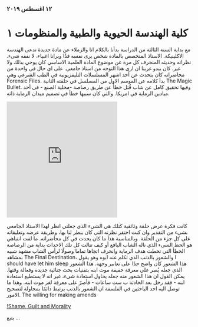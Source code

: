 ###  ١٢ اغسطس ٢٠١٩

# كلية الهندسة الحيوية والطبية والمنظومات ١

مع بداية السنة الثالثة من الدراسة بدأنا بالكلام انا والزملاء عن مادة جديدة تدعى الهندسة الاكلينيكة. الاستاذ المتخصص بالمادة شخص يرى نفسه فذًا ويرانا اغبياء، لا نفقه شىء.
 نظراته وحديثه المنحرف كل مرة عن موضوع المادة العلمية الاساسي كان يوحي بذلك ولا غير. كان يبدو غريبا ان ارى هذا التوجه من استاذ جامعي. على اي حال في واحدة من محاضراته كان يتحدث عن أحد اشهر المسلسلات التليفزيونية في الطب الشرعي وهي Forensic Files.
بدأ كلامه عن الموسم الاول من المسلسل في حلقته الثانية The Magic Bullet.
 وفيها تحقيق كامل عن شاب قُتل خطأً عن طريق رصاصة -محلية الصنع - في أحد ميادين الرماية في امريكا. والتي كان سببها خطأ في تصميم ميدان الرماية ذاته.


<iframe style={{width: '100%'}} height="315" src="https://www.youtube-nocookie.com/embed/czfF-Bn6ZkI" frameborder="0" allow="accelerometer; autoplay; encrypted-media; gyroscope; picture-in-picture" allowFullscreen></iframe>

 كانت فكرة عرض حلقة وثائقية كتلك هي الشيء الذي جعلني انظر لهذا الاستاذ الجامعي بشيء من التقدير وان كنت احتقر نظرته التي كان ينظر لنا بها، وطريقة عرضه وتعليقاته على كل جزء من الحلقة. وبالمناسبة هذا ما كان يحدث في كل محاضراته.
 ما لفت انتباهي هو الحظ السىء الذي ناله الشاب اليافع أو كيف تتالت كل تلك الاحداث بداية من الرصاصة الخطأ التي تخطت هدف الرماية وانحرف اتجاها تماما وصولًا لرأس الشاب مشهد شبيه بمشاهد The Final Destination، والشعور بالذنب الذي تكلم عنه ابوه وهو يقول 
 I should have let him sleep
 هذا الشعور كان واضح جدًا على تعابير وجهه. هذا الشعور الذي جعله يُصر على معرفة حقيقة موت ابنه بتقنيات بحث جنائية جديدة وفعالة وقتها.
 يمكن القول ان هذا الشعور منه جعله يحاول استعادة شىء، غير انه لا يستطيع استعادة ابنه - فقد رحل بعد الحادثة ب ست ساعات - فأصرّ على معرفة لغز موت ابنه.
وهذا ما توصل اليه احد الباحثين في الفلسفة ان الشعور بالذنب يرتبط دائمًا بمحاولة لتصحيح الامور.
The willing for making amends

[!Shame,  Guilt  and  Morality](https://studentski.net/get/ulj_fif_fk2_cis_sno_krivda_01.pdf)

يتبع ...
